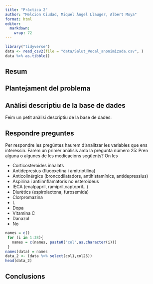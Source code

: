```yaml
---
title: "Pràctica 2"
author: "Melcion Ciudad, Miquel Àngel Llauger, Albert Moya"
format: html
editor: 
  markdown: 
    wrap: 72
---
```


```r
library("tidyverse")
data <- read_csv2(file = "data/Salut_Vocal_anonimizada.csv", )
data %>% as.tibble()

```

## Resum

## Plantejament del problema

## Anàlisi descriptiu de la base de dades

Feim un petit anàlisi descriptiu de la base de dades:

## Respondre preguntes

Per respondre les pregüntes haurem d'analitzar les variables que ens
interessin. Farem un primer anàlisis amb la pregunta número 25: Pren
alguna o algunes de les medicacions següents? On les

-   Corticosteroides inhalats
-   Antidepresius (fluooxetina i amitriptilina) 
-   Anticolinérgics (broncodilatadors, antihistamínics, antidepressius)
-   Aspirina i antiinnflamatoris no esteroideus 
-   IECA (enalpapril, ramipril,captopril...) 
-   Diurètics (espirolactona, furosemida) 
-   Clorpromazina
-   L
-   Dopa
-   Vitamina C 
-   Danazol 
-   No

```r
names = c()
 for (i in 1:38){
   names = c(names, paste0("col",as.character(i)))
 }
names(data) = names
data_2 <- (data %>% select(col1,col25))
head(data_2)
```

## Conclusions
